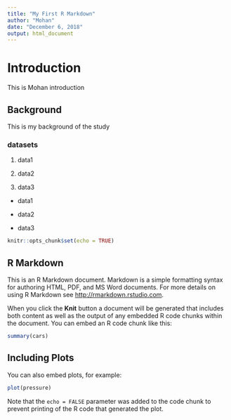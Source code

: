 ```yaml
---
title: "My First R Markdown"
author: "Mohan"
date: "December 6, 2018"
output: html_document
---
```


# Introduction

This is Mohan introduction

## Background

This is my background of the study

### datasets

1. data1

1. data2

1. data3

+ data1

+ data2

+ data3

```r
knitr::opts_chunk$set(echo = TRUE)
```

## R Markdown

This is an R Markdown document. Markdown is a simple formatting syntax for authoring HTML, PDF, and MS Word documents. For more details on using R Markdown see <http://rmarkdown.rstudio.com>.

When you click the **Knit** button a document will be generated that includes both content as well as the output of any embedded R code chunks within the document. You can embed an R code chunk like this:

```r
summary(cars)
```

## Including Plots

You can also embed plots, for example:

```r
plot(pressure)
```

Note that the `echo = FALSE` parameter was added to the code chunk to prevent printing of the R code that generated the plot.
